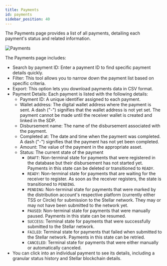 ```yaml
---
title: Payments
id: payments
sidebar_position: 40
---
```


The Payments page provides a list of all payments, detailing each payment's status and related information.

![Payments](/assets/SDP/SDP22.png)

The Payments page includes:

- Search by payment ID: Enter a payment ID to find specific payment details quickly.
- Filter: This tool allows you to narrow down the payment list based on specific criteria.
- Export: This option lets you download payments data in CSV format.
- Payment Details: Each payment is listed with the following details:
  - Payment ID: A unique identifier assigned to each payment.
  - Wallet address: The digital wallet address where the payment is sent. A dash ("-") signifies that the wallet address is not yet set. The payment cannot be made until the receiver wallet is created and linked in the SDP.
  - Disbursement name: The name of the disbursement associated with the payment.
  - Completed at: The date and time when the payment was completed. A dash ("-") signifies that the payment has not yet been completed.
  - Amount: The value of the payment in the appropriate asset.
  - Status: The current state of the payment
    - `DRAFT`: Non-terminal state for payments that were registered in the database but their disbursement has not started yet. Payments in this state can be deleted or transitioned to `READY`.
    - `READY`: Non-terminal state for payments that are waiting for the receiver to register. As soon as the receiver registers, the state is transitioned to `PENDING`.
    - `PENDING`: Non-terminal state for payments that were marked by the distribution account's respective platform (currently either TSS or Circle) for submission to the Stellar network. They may or may not have been submitted to the network yet.
    - `PAUSED`: Non-terminal state for payments that were manually paused. Payments in this state can be resumed.
    - `SUCCESS`: Terminal state for payments that were successfully submitted to the Stellar network.
    - `FAILED`: Terminal state for payments that failed when submitted to the Stellar network. Payments in this state can be retried.
    - `CANCELED`: Terminal state for payments that were either manually or automatically canceled.
- You can click into an individual payment to see its details, including a granular status history and Stellar blockchain details.
